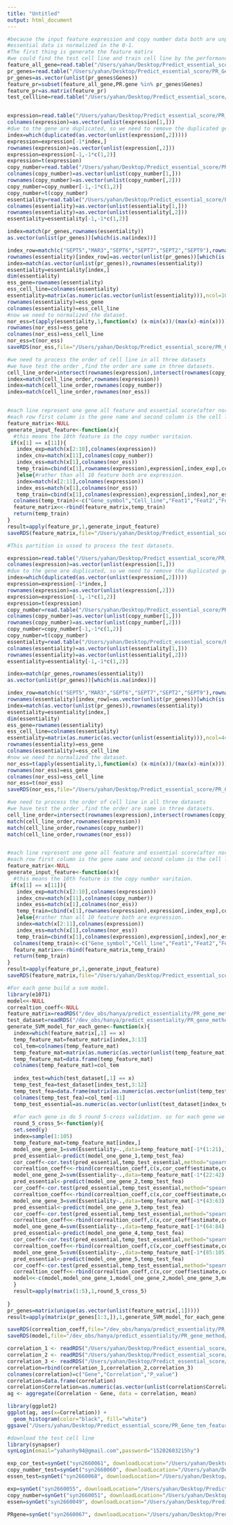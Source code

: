 ```yaml
---
title: "Untitled"
output: html_document
---
```


```r
#because the input feature expression and copy number data both are unprocess data
#essential data is normalized in the 0-1.
#The first thing is generate the feature matirx 
#we could find the test cell line and train cell line by the performance in test cell line.
feature_all_gene=read.table("/Users/yahan/Desktop/Predict_essential_score/PR_Gene_ten_feature_SVM/PR_genes_10_features.txt",header=T,sep="\t")
pr_genes=read.table("/Users/yahan/Desktop/Predict_essential_score/PR_Gene_ten_feature_SVM/paper_PRgenes_performance.txt",header=T,sep="\t")
pr_genes=as.vector(unlist(pr_genes$Genes))
feature_pr=subset(feature_all_gene,PR.gene %in% pr_genes$Genes)
feature_pr=as.matrix(feature_pr)
test_cellline=read.table("/Users/yahan/Desktop/Predict_essential_score/PR_Gene_ten_feature_SVM/supplyment_file/bty467_supplementary_table_s2.txt",header = T,sep="\t")


expression=read.table("/Users/yahan/Desktop/Predict_essential_score/PR_Gene_ten_feature_SVM/CCLE_expression_training_phase3.gct",header=F,sep="\t")
colnames(expression)=as.vector(unlist(expression[1,]))
#due to the gene are duplicated, so we need to remove the duplicated gene and set rowname.
index=which(duplicated(as.vector(unlist(expression[,2]))))
expression=expression[-1*index,]
rownames(expression)=as.vector(unlist(expression[,2]))
expression=expression[-1,-1*c(1,2)]
expression=t(expression)
copy_number=read.table("/Users/yahan/Desktop/Predict_essential_score/PR_Gene_ten_feature_SVM/CCLE_copynumber_training_phase3.gct",header=F,sep="\t")
colnames(copy_number)=as.vector(unlist(copy_number[1,]))
rownames(copy_number)=as.vector(unlist(copy_number[,2]))
copy_number=copy_number[-1,-1*c(1,2)]
copy_number=t(copy_number)
essentiality=read.table("/Users/yahan/Desktop/Predict_essential_score/PR_Gene_ten_feature_SVM/Achilles_v2.11_training_phase3.gct",header=F,sep="\t")
colnames(essentiality)=as.vector(unlist(essentiality[1,]))
rownames(essentiality)=as.vector(unlist(essentiality[,2]))
essentiality=essentiality[-1,-1*c(1,2)]

index=match(pr_genes,rownames(essentiality))
as.vector(unlist(pr_genes))[which(is.na(index))]

index_row=match(c("SEPT5","MAR3","SEPT6","SEPT7","SEPT2","SEPT9"),rownames(essentiality))
rownames(essentiality)[index_row]=as.vector(unlist(pr_genes))[which(is.na(index))]
index=match(as.vector(unlist(pr_genes)),rownames(essentiality))
essentiality=essentiality[index,]
dim(essentiality)
ess_gene=rownames(essentiality)
ess_cell_line=colnames(essentiality)
essentiality=matrix(as.numeric(as.vector(unlist(essentiality))),ncol=105,byrow=F)
rownames(essentiality)=ess_gene
colnames(essentiality)=ess_cell_line
#now we need to normalized the dataset.
nor_ess=t(apply(essentiality,1,function(x) (x-min(x))/(max(x)-min(x))))
rownames(nor_ess)=ess_gene
colnames(nor_ess)=ess_cell_line
nor_ess=t(nor_ess)
saveRDS(nor_ess,file="/Users/yahan/Desktop/Predict_essential_score/PR_Gene_ten_feature_SVM/Achilles_v2.11_training_phase3_after_norm.rds")

#we need to process the order of cell line in all three datasets
#we have test the order ,find the order are same in three datasets.
cell_line_order=intersect(rownames(expression),intersect(rownames(copy_number),rownames(nor_ess)))
index=match(cell_line_order,rownames(expression))
index=match(cell_line_order,rownames(copy_number))
index=match(cell_line_order,rownames(nor_ess))


#each line represent one gene all feature and essential score(after normalized)
#each row first column is the gene name and second column is the cell line name.
feature_matrix<-NULL
generate_input_feature<-function(x){
  #this means the 10th feature is the copy number varitaion.
 if(x[1] == x[11]){
   index_exp=match(x[2:10],colnames(expression))
   index_cnv=match(x[11],colnames(copy_number))
   index_ess=match(x[1],colnames(nor_ess))
   temp_train=cbind(x[1],rownames(expression),expression[,index_exp],copy_number[,index_cnv],nor_ess[,index_ess])
   }else{#rather than all 10 feature both are expression.
   index=match(x[2:11],colnames(expression))
   index_ess=match(x[1],colnames(nor_ess))
   temp_train=cbind(x[1],colnames(expression),expression[,index],nor_ess[,index_ess])}
  colnames(temp_train)<-c("Gene_symbol","Cell_line","Feat1","Feat2","Feat3","Feat4","Feat5","Feat6","Feat7","Feat8","Feat9","Feat10","Essentiality")
  feature_matrix<<-rbind(feature_matrix,temp_train)
  return(temp_train)
}
result=apply(feature_pr,1,generate_input_feature)
saveRDS(feature_matrix,file="/Users/yahan/Desktop/Predict_essential_score/PR_Gene_ten_feature_SVM/Train_SVM_model_feature_matrix.rds")

```



```r
#This partition is ussed to process the test datasets.

expression=read.table("/Users/yahan/Desktop/Predict_essential_score/PR_Gene_ten_feature_SVM/CCLE_expression_finaltest_phase3.gct",header=F,sep="\t")
colnames(expression)=as.vector(unlist(expression[1,]))
#due to the gene are duplicated, so we need to remove the duplicated gene and set rowname.
index=which(duplicated(as.vector(unlist(expression[,2]))))
expression=expression[-1*index,]
rownames(expression)=as.vector(unlist(expression[,2]))
expression=expression[-1,-1*c(1,2)]
expression=t(expression)
copy_number=read.table("/Users/yahan/Desktop/Predict_essential_score/PR_Gene_ten_feature_SVM/CCLE_copynumber_finaltest_phase3.gct",header=F,sep="\t")
colnames(copy_number)=as.vector(unlist(copy_number[1,]))
rownames(copy_number)=as.vector(unlist(copy_number[,2]))
copy_number=copy_number[-1,-1*c(1,2)]
copy_number=t(copy_number)
essentiality=read.table("/Users/yahan/Desktop/Predict_essential_score/PR_Gene_ten_feature_SVM/Achilles_v2.11_finaltest_phase3.gct",header=F,sep="\t")
colnames(essentiality)=as.vector(unlist(essentiality[1,]))
rownames(essentiality)=as.vector(unlist(essentiality[,2]))
essentiality=essentiality[-1,-1*c(1,2)]

index=match(pr_genes,rownames(essentiality))
as.vector(unlist(pr_genes))[which(is.na(index))]

index_row=match(c("SEPT5","MAR3","SEPT6","SEPT7","SEPT2","SEPT9"),rownames(essentiality))
rownames(essentiality)[index_row]=as.vector(unlist(pr_genes))[which(is.na(index))]
index=match(as.vector(unlist(pr_genes)),rownames(essentiality))
essentiality=essentiality[index,]
dim(essentiality)
ess_gene=rownames(essentiality)
ess_cell_line=colnames(essentiality)
essentiality=matrix(as.numeric(as.vector(unlist(essentiality))),ncol=44,byrow=F)
rownames(essentiality)=ess_gene
colnames(essentiality)=ess_cell_line
#now we need to normalized the dataset.
nor_ess=t(apply(essentiality,1,function(x) (x-min(x))/(max(x)-min(x))))
rownames(nor_ess)=ess_gene
colnames(nor_ess)=ess_cell_line
nor_ess=t(nor_ess)
saveRDS(nor_ess,file="/Users/yahan/Desktop/Predict_essential_score/PR_Gene_ten_feature_SVM/Achilles_v2.11_test_phase3_after_norm.rds")

#we need to process the order of cell line in all three datasets
#we have test the order ,find the order are same in three datasets.
cell_line_order=intersect(rownames(expression),intersect(rownames(copy_number),rownames(nor_ess)))
match(cell_line_order,rownames(expression))
match(cell_line_order,rownames(copy_number))
match(cell_line_order,rownames(nor_ess))


#each line represent one gene all feature and essential score(after normalized)
#each row first column is the gene name and second column is the cell line name.
feature_matrix<-NULL
generate_input_feature<-function(x){
  #this means the 10th feature is the copy number varitaion.
 if(x[1] == x[11]){
   index_exp=match(x[2:10],colnames(expression))
   index_cnv=match(x[11],colnames(copy_number))
   index_ess=match(x[1],colnames(nor_ess))
   temp_train=cbind(x[1],rownames(expression),expression[,index_exp],copy_number[,index_cnv],nor_ess[,index_ess])
   }else{#rather than all 10 feature both are expression.
   index=match(x[2:11],colnames(expression))
   index_ess=match(x[1],colnames(nor_ess))
   temp_train=cbind(x[1],colnames(expression),expression[,index],nor_ess[,index_ess])}
  colnames(temp_train)<-c("Gene_symbol","Cell_line","Feat1","Feat2","Feat3","Feat4","Feat5","Feat6","Feat7","Feat8","Feat9","Feat10","Essentiality")
  feature_matrix<<-rbind(feature_matrix,temp_train)
  return(temp_train)
}
result=apply(feature_pr,1,generate_input_feature)
saveRDS(feature_matrix,file="/Users/yahan/Desktop/Predict_essential_score/PR_Gene_ten_feature_SVM/Test_SVM_model_feature_matrix.rds")

```



```r
#For each gene build a svm model.
library(e1071)
model<<-NULL
correaltion_coeff<-NULL
feature_matrix=readRDS("/dev_obs/hanya/predict_essentiality/PR_gene_method/Train_SVM_model_feature_matrix.rds")
test_dataset=readRDS("/dev_obs/hanya/predict_essentiality/PR_gene_method/Test_SVM_model_feature_matrix.rds")
generate_SVM_model_for_each_gene<-function(x){
  index=which(feature_matrix[,1] == x)
  temp_feature_mat=feature_matrix[index,3:13]
  col_tem=colnames(temp_feature_mat)
  temp_feature_mat=matrix(as.numeric(as.vector(unlist(temp_feature_mat))),ncol=11,byrow=F)
  temp_feature_mat=data.frame(temp_feature_mat)
  colnames(temp_feature_mat)=col_tem
  
  index_test=which(test_dataset[,1] == x)
  temp_test_fea=test_dataset[index_test,3:12]
  temp_test_fea=data.frame(matrix(as.numeric(as.vector(unlist(temp_test_fea))),ncol=10,byrow = F))
  colnames(temp_test_fea)=col_tem[-11]
  temp_test_essential=as.numeric(as.vector(unlist(test_dataset[index_test,13])))
  
  #for each gene is do 5 round 5-cross validation. so for each gene we need to build 25
  round_5_cross_5<-function(y){
  set.seed(y)
  index=sample(1:105)
  temp_feature_mat=temp_feature_mat[index,]
  model_one_gene_1=svm(Essentiality~.,data=temp_feature_mat[-1*(1:21),],type="eps-regression")
  pred_essential<-predict(model_one_gene_1,temp_test_fea)
  cor_coeff<-cor.test(pred_essential,temp_test_essential,method="spearman")
  correaltion_coeff<<-rbind(correaltion_coeff,c(x,cor_coeff$estimate,cor_coeff$p.value))
  model_one_gene_2=svm(Essentiality~.,data=temp_feature_mat[-1*(22:42),],type="eps-regression")
  pred_essential<-predict(model_one_gene_2,temp_test_fea)
  cor_coeff<-cor.test(pred_essential,temp_test_essential,method="spearman")
  correaltion_coeff<<-rbind(correaltion_coeff,c(x,cor_coeff$estimate,cor_coeff$p.value))
  model_one_gene_3=svm(Essentiality~.,data=temp_feature_mat[-1*(43:63),],type="eps-regression")
  pred_essential<-predict(model_one_gene_3,temp_test_fea)
  cor_coeff<-cor.test(pred_essential,temp_test_essential,method="spearman")
  correaltion_coeff<<-rbind(correaltion_coeff,c(x,cor_coeff$estimate,cor_coeff$p.value))
  model_one_gene_4=svm(Essentiality~.,data=temp_feature_mat[-1*(64:84),],type="eps-regression")
  pred_essential<-predict(model_one_gene_4,temp_test_fea)
  cor_coeff<-cor.test(pred_essential,temp_test_essential,method="spearman")
  correaltion_coeff<<-rbind(correaltion_coeff,c(x,cor_coeff$estimate,cor_coeff$p.value))
  model_one_gene_5=svm(Essentiality~.,data=temp_feature_mat[-1*(85:105),],type="eps-regression")
  pred_essential<-predict(model_one_gene_5,temp_test_fea)
  cor_coeff<-cor.test(pred_essential,temp_test_essential,method="spearman")
  correaltion_coeff<<-rbind(correaltion_coeff,c(x,cor_coeff$estimate,cor_coeff$p.value))
  model<<-c(model,model_one_gene_1,model_one_gene_2,model_one_gene_3,model_one_gene_4,model_one_gene_5)
  }
  result=apply(matrix(1:5),1,round_5_cross_5)
  
}
pr_genes=matrix(unique(as.vector(unlist(feature_matrix[,1]))))
result=apply(matrix(pr_genes[1:3,]),1,generate_SVM_model_for_each_gene)

saveRDS(correaltion_coeff,file="/dev_obs/hanya/predict_essentiality/PR_gene_method/PRgenes_SVM_model_test_dataset_correlation.rds")
saveRDS(model,file="/dev_obs/hanya/predict_essentiality/PR_gene_method/PRgenes_SVM_model_list.rds")

```





```r
correlation_1 <- readRDS("/Users/yahan/Desktop/Predict_essential_score/PR_Gene_ten_feature_SVM/PRgenes_SVM_model_test_dataset_correlation_1.rds")
correlation_2 <- readRDS("/Users/yahan/Desktop/Predict_essential_score/PR_Gene_ten_feature_SVM/PRgenes_SVM_model_test_dataset_correlation_2.rds")
correlation_3 <- readRDS("/Users/yahan/Desktop/Predict_essential_score/PR_Gene_ten_feature_SVM/PRgenes_SVM_model_test_dataset_correlation_3.rds")
correlation=rbind(correlation_1,correlation_2,correlation_3)
colnames(correlation)=c("Gene","Correlation","P_value")
correlation=data.frame(correlation)
correlation$Correlation=as.numeric(as.vector(unlist(correlation$Correlation)))
ag <- aggregate(Correlation ~ Gene, data = correlation, mean)

library(ggplot2)
ggplot(ag, aes(x=Correlation)) + 
  geom_histogram(color="black", fill="white")
ggsave("/Users/yahan/Desktop/Predict_essential_score/PR_Gene_ten_feature_SVM/PRgenes_SVM_model_test_dataset_correlation_distribution.pdf")
```




```r
#download the test cell line
library(synapser)
synLogin(email="yahanhy94@gmail.com",password="15202603215hy")

exp_cor_test=synGet("syn2660061", downloadLocation="/Users/yahan/Desktop/Predict_essen tial_score")
copy_number_test=synGet("syn2660060", downloadLocation="/Users/yahan/Desktop/Predict_essential_score")
essen_test=synGet("syn2660068", downloadLocation="/Users/yahan/Desktop/Predict_essential_score")

exp=synGet("syn2660055", downloadLocation="/Users/yahan/Desktop/Predict_essential_score")
copy_number=synGet("syn2660051", downloadLocation="/Users/yahan/Desktop/Predict_essential_score")
essen=synGet("syn2660049", downloadLocation="/Users/yahan/Desktop/Predict_essential_score")

PRgene=synGet("syn2660067", downloadLocation="/Users/yahan/Desktop/Predict_essential_score")
```

